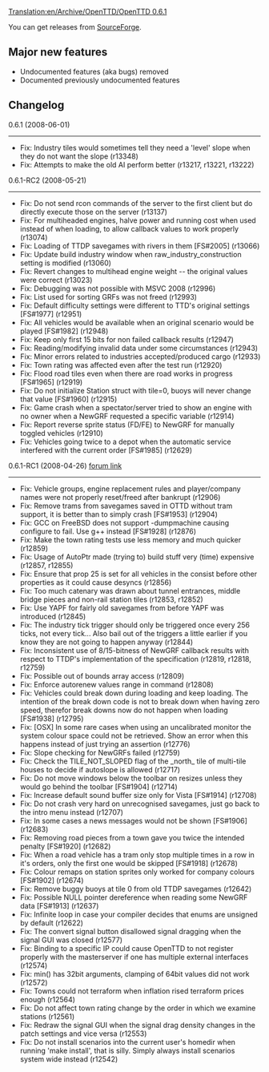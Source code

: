 [[Translation:en/Archive/OpenTTD/OpenTTD 0.6.1]]
{{en/Archive/OpenTTD/NaviPrevNext|prev=en/Archive/OpenTTD/OpenTTD 0.6.0|next=en/Archive/Lists/Roadmap 0.7|date=a time in the future}}

You can get releases from [http://sourceforge.net/project/showfiles.php?group_id=103924 SourceForge].


==Major new features==
* Undocumented features (aka bugs) removed
* Documented previously undocumented features

==Changelog==
0.6.1 (2008-06-01)
------------------------------------------------------------------------
* Fix: Industry tiles would sometimes tell they need a 'level' slope when they do not want the slope (r13348)
* Fix: Attempts to make the old AI perform better (r13217, r13221, r13222)


0.6.1-RC2 (2008-05-21)
------------------------------------------------------------------------
* Fix: Do not send rcon commands of the server to the first client but do directly execute those on the server (r13137)
* Fix: For multiheaded engines, halve power and running cost when used instead of when loading, to allow callback values to work properly (r13074)
* Fix: Loading of TTDP savegames with rivers in them [FS#2005] (r13066)
* Fix: Update build industry window when raw_industry_construction setting is modified (r13060)
* Fix: Revert changes to multihead engine weight -- the original values were correct (r13023)
* Fix: Debugging was not possible with MSVC 2008 (r12996)
* Fix: List used for sorting GRFs was not freed (r12993)
* Fix: Default difficulty settings were different to TTD's original settings [FS#1977] (r12951)
* Fix: All vehicles would be available when an original scenario would be played [FS#1982] (r12948)
* Fix: Keep only first 15 bits for non failed callback results (r12947)
* Fix: Reading/modifying invalid data under some circumstances (r12943)
* Fix: Minor errors related to industries accepted/produced cargo (r12933)
* Fix: Town rating was affected even after the test run (r12920)
* Fix: Flood road tiles even when there are road works in progress [FS#1965] (r12919)
* Fix: Do not initialize Station struct with tile=0, buoys will never change that value [FS#1960] (r12915)
* Fix: Game crash when a spectator/server tried to show an engine with no owner when a NewGRF requested a specific variable (r12914)
* Fix: Report reverse sprite status (FD/FE) to NewGRF for manually toggled vehicles (r12910)
* Fix: Vehicles going twice to a depot when the automatic service interfered with the current order [FS#1985] (r12629)


0.6.1-RC1 (2008-04-26) [http://www.tt-forums.net/viewtopic.php?f=29&t=37339 forum link]
------------------------------------------------------------------------
* Fix: Vehicle groups, engine replacement rules and player/company names were not properly reset/freed after bankrupt (r12906)
* Fix: Remove trams from savegames saved in OTTD without tram support, it is better than to simply crash [FS#1953] (r12904)
* Fix: GCC on FreeBSD does not support -dumpmachine causing configure to fail. Use g++ instead [FS#1928] (r12876)
* Fix: Make the town rating tests use less memory and much quicker (r12859)
* Fix: Usage of AutoPtr made (trying to) build stuff very (time) expensive (r12857, r12855)
* Fix: Ensure that prop 25 is set for all vehicles in the consist before other properties as it could cause desyncs (r12856)
* Fix: Too much catenary was drawn about tunnel entrances, middle bridge pieces and non-rail station tiles (r12853, r12852)
* Fix: Use YAPF for fairly old savegames from before YAPF was introduced (r12845)
* Fix: The industry tick trigger should only be triggered once every 256 ticks, not every tick... Also bail out of the triggers a little earlier if you know they are not going to happen anyway (r12844)
* Fix: Inconsistent use of 8/15-bitness of NewGRF callback results with respect to TTDP's implementation of the specification (r12819, r12818, r12759)
* Fix: Possible out of bounds array access (r12809)
* Fix: Enforce autorenew values range in command (r12808)
* Fix: Vehicles could break down during loading and keep loading. The intention of the break down code is not to break down when having zero speed, therefor break downs now do not happen when loading [FS#1938] (r12795)
* Fix: [OSX] In some rare cases when using an uncalibrated monitor the system colour space could not be retrieved. Show an error when this happens instead of just trying an assertion (r12776)
* Fix: Slope checking for NewGRFs failed (r12759)
* Fix: Check the TILE_NOT_SLOPED flag of the _north_ tile of multi-tile houses to decide if autoslope is allowed (r12717)
* Fix: Do not move windows below the toolbar on resizes unless they would go behind the toolbar [FS#1904] (r12714)
* Fix: Increase default sound buffer size only for Vista [FS#1914] (r12708)
* Fix: Do not crash very hard on unrecognised savegames, just go back to the intro menu instead (r12707)
* Fix: In some cases a news messages would not be shown [FS#1906] (r12683)
* Fix: Removing road pieces from a town gave you twice the intended penalty [FS#1920] (r12682)
* Fix: When a road vehicle has a tram only stop multiple times in a row in it's orders, only the first one would be skipped [FS#1918] (r12678)
* Fix: Colour remaps on station sprites only worked for company colours [FS#1902] (r12674)
* Fix: Remove buggy buoys at tile 0 from old TTDP savegames (r12642)
* Fix: Possible NULL pointer dereference when reading some NewGRF data [FS#1913] (r12637)
* Fix: Infinite loop in case your compiler decides that enums are unsigned by default (r12622)
* Fix: The convert signal button disallowed signal dragging when the signal GUI was closed (r12577)
* Fix: Binding to a specific IP could cause OpenTTD to not register properly with the masterserver if one has multiple external interfaces (r12574)
* Fix: min() has 32bit arguments, clamping of 64bit values did not work (r12572)
* Fix: Towns could not terraform when inflation rised terraform prices enough (r12564)
* Fix: Do not affect town rating change by the order in which we examine stations (r12561)
* Fix: Redraw the signal GUI when the signal drag density changes in the patch settings and vice versa (r12553)
* Fix: Do not install scenarios into the current user's homedir when running 'make install', that is silly. Simply always install scenarios system wide instead (r12542)
